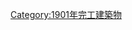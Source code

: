 {{Commonscat|Bridges completed in 1901}}
{{Cat nav 10years|20世紀橋梁|1901||年完工橋梁}}

[[Category:1901年完工建築物|Category:1901年完工建築物]]